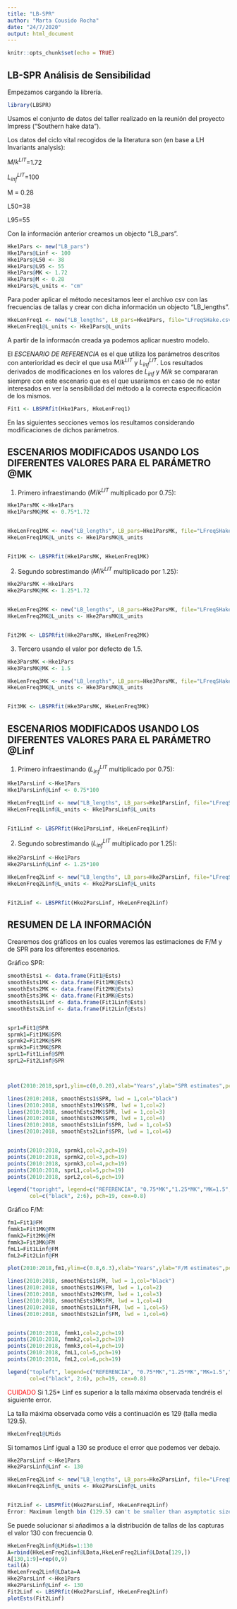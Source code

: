 ```yaml
---
title: "LB-SPR"
author: "Marta Cousido Rocha"
date: "24/7/2020"
output: html_document
---
```


```r
knitr::opts_chunk$set(echo = TRUE)
```

## LB-SPR Análisis de Sensibilidad


Empezamos cargando la librería.

```r
library(LBSPR) 
```


Usamos el conjunto de datos del taller realizado en la reunión del proyecto Impress ("Southern hake data").

Los datos del ciclo vital recogidos de la literatura son (en base a LH Invariants analysis):

${M/k}^{LIT}$=1.72 

$L_{inf}^{LIT}$=100

M = 0.28

L50=38 

L95=55 


Con la información anterior creamos un objecto "LB_pars".


```r
Hke1Pars <- new("LB_pars")
Hke1Pars@Linf <- 100
Hke1Pars@L50 <- 38 
Hke1Pars@L95 <- 55
Hke1Pars@MK <- 1.72 
Hke1Pars@M <- 0.28 
Hke1Pars@L_units <- "cm"
```


Para poder aplicar el método necesitamos leer el archivo csv con las frecuencias de tallas y crear con dicha información un objecto "LB_lengths".

```r
HkeLenFreq1 <- new("LB_lengths", LB_pars=Hke1Pars, file="LFreqSHake.csv", dataType="freq", header=TRUE)
HkeLenFreq1@L_units <- Hke1Pars@L_units
```


A partir de la informacón creada ya podemos aplicar nuestro modelo. 


El *ESCENARIO DE REFERENCIA* es el que utiliza los parámetros descritos con anterioridad es decir el que usa ${M/k}^{LIT}$ y
$L_{inf}^{LIT}$. Los resultados derivados de modificaciones en los valores de $L_{inf}$ y ${M/k}$ se compararan siempre con este escenario que es el que usaríamos en caso de no estar interesados en ver la sensibilidad del método a la correcta especificación de los mismos.

```r
Fit1 <- LBSPRfit(Hke1Pars, HkeLenFreq1)
```


En las siguientes secciones vemos los resultamos considerando modificaciones de dichos parámetros.

## ESCENARIOS MODIFICADOS USANDO LOS DIFERENTES VALORES PARA EL PARÁMETRO @MK

1. Primero infraestimando (${M/k}^{LIT}$ multiplicado por 0.75):

```r
Hke1ParsMK <-Hke1Pars
Hke1ParsMK@MK <- 0.75*1.72


HkeLenFreq1MK <- new("LB_lengths", LB_pars=Hke1ParsMK, file="LFreqSHake.csv", dataType="freq", header=TRUE)
HkeLenFreq1MK@L_units <- Hke1ParsMK@L_units


Fit1MK <- LBSPRfit(Hke1ParsMK, HkeLenFreq1MK)
```

2. Segundo sobrestimando (${M/k}^{LIT}$ multiplicado por 1.25):

```r
Hke2ParsMK <-Hke1Pars
Hke2ParsMK@MK <- 1.25*1.72


HkeLenFreq2MK <- new("LB_lengths", LB_pars=Hke2ParsMK, file="LFreqSHake.csv", dataType="freq", header=TRUE)
HkeLenFreq2MK@L_units <- Hke2ParsMK@L_units


Fit2MK <- LBSPRfit(Hke2ParsMK, HkeLenFreq2MK)
```

3. Tercero usando el valor por defecto de 1.5.

```r
Hke3ParsMK <-Hke1Pars
Hke3ParsMK@MK <- 1.5

HkeLenFreq3MK <- new("LB_lengths", LB_pars=Hke3ParsMK, file="LFreqSHake.csv", dataType="freq", header=TRUE)
HkeLenFreq3MK@L_units <- Hke3ParsMK@L_units


Fit3MK <- LBSPRfit(Hke3ParsMK, HkeLenFreq3MK)
```

## ESCENARIOS MODIFICADOS USANDO LOS DIFERENTES VALORES PARA EL PARÁMETRO @Linf



1. Primero infraestimando ($L_{inf}^{LIT}$ multiplicado por 0.75):


```r
Hke1ParsLinf <-Hke1Pars
Hke1ParsLinf@Linf <- 0.75*100 

HkeLenFreq1Linf <- new("LB_lengths", LB_pars=Hke1ParsLinf, file="LFreqSHake.csv", dataType="freq", header=TRUE)
HkeLenFreq1Linf@L_units <- Hke1ParsLinf@L_units


Fit1Linf <- LBSPRfit(Hke1ParsLinf, HkeLenFreq1Linf)
```

2. Segundo sobrestimando ($L_{inf}^{LIT}$ multiplicado por 1.25):


```r
Hke2ParsLinf <-Hke1Pars
Hke2ParsLinf@Linf <- 1.25*100

HkeLenFreq2Linf <- new("LB_lengths", LB_pars=Hke2ParsLinf, file="LFreqSHake.csv", dataType="freq", header=TRUE)
HkeLenFreq2Linf@L_units <- Hke2ParsLinf@L_units


Fit2Linf <- LBSPRfit(Hke2ParsLinf, HkeLenFreq2Linf)
```

## RESUMEN DE LA INFORMACIÓN

Crearemos dos gráficos en los cuales veremos las estimaciones de F/M y de SPR para los diferentes escenarios.


Gráfico SPR:


```r

smoothEsts1 <- data.frame(Fit1@Ests)
smoothEsts1MK <- data.frame(Fit1MK@Ests)
smoothEsts2MK <- data.frame(Fit2MK@Ests)
smoothEsts3MK <- data.frame(Fit3MK@Ests)
smoothEsts1Linf <- data.frame(Fit1Linf@Ests)
smoothEsts2Linf <- data.frame(Fit2Linf@Ests)


spr1=Fit1@SPR
sprmk1=Fit1MK@SPR
sprmk2=Fit2MK@SPR
sprmk3=Fit3MK@SPR
sprL1=Fit1Linf@SPR
sprL2=Fit2Linf@SPR



plot(2010:2018,spr1,ylim=c(0,0.20),xlab="Years",ylab="SPR estimates",pch=19)

lines(2010:2018, smoothEsts1$SPR, lwd = 1,col="black")
lines(2010:2018, smoothEsts1MK$SPR, lwd = 1,col=2)
lines(2010:2018, smoothEsts2MK$SPR, lwd = 1,col=3)
lines(2010:2018, smoothEsts3MK$SPR, lwd = 1,col=4)
lines(2010:2018, smoothEsts1Linf$SPR, lwd = 1,col=5)
lines(2010:2018, smoothEsts2Linf$SPR, lwd = 1,col=6)


points(2010:2018, sprmk1,col=2,pch=19)
points(2010:2018, sprmk2,col=3,pch=19)
points(2010:2018, sprmk3,col=4,pch=19)
points(2010:2018, sprL1,col=5,pch=19)
points(2010:2018, sprL2,col=6,pch=19)

legend("topright", legend=c("REFERENCIA", "0.75*MK","1.25*MK","MK=1.5","0.75*Linf","1.25*Linf"),
       col=c("black", 2:6), pch=19, cex=0.8)
```


Gráfico F/M:



```r

fm1=Fit1@FM
fmmk1=Fit1MK@FM
fmmk2=Fit2MK@FM
fmmk3=Fit3MK@FM
fmL1=Fit1Linf@FM
fmL2=Fit2Linf@FM

plot(2010:2018,fm1,ylim=c(0.8,6.3),xlab="Years",ylab="F/M estimates",pch=19)

lines(2010:2018, smoothEsts1$FM, lwd = 1,col="black")
lines(2010:2018, smoothEsts1MK$FM, lwd = 1,col=2)
lines(2010:2018, smoothEsts2MK$FM, lwd = 1,col=3)
lines(2010:2018, smoothEsts3MK$FM, lwd = 1,col=4)
lines(2010:2018, smoothEsts1Linf$FM, lwd = 1,col=5)
lines(2010:2018, smoothEsts2Linf$FM, lwd = 1,col=6)


points(2010:2018, fmmk1,col=2,pch=19)
points(2010:2018, fmmk2,col=3,pch=19)
points(2010:2018, fmmk3,col=4,pch=19)
points(2010:2018, fmL1,col=5,pch=19)
points(2010:2018, fmL2,col=6,pch=19)

legend("topleft", legend=c("REFERENCIA", "0.75*MK","1.25*MK","MK=1.5","0.75*Linf","1.25*Linf"),
       col=c("black", 2:6), pch=19, cex=0.8)
```




<span style="color:red">CUIDADO</span> Si 1.25* Linf es superior a la talla máxima observada tendréis el siguiente error.



La talla máxima observada como véis a continuación es 129 (talla media 129.5).

```r
HkeLenFreq1@LMids
```

Si tomamos Linf igual a 130 se produce el error que podemos ver debajo.


```r
Hke2ParsLinf <-Hke1Pars
Hke2ParsLinf@Linf <- 130

HkeLenFreq2Linf <- new("LB_lengths", LB_pars=Hke2ParsLinf, file="LFreqSHake.csv", dataType="freq", header=TRUE)
HkeLenFreq2Linf@L_units <- Hke2ParsLinf@L_units


Fit2Linf <- LBSPRfit(Hke2ParsLinf, HkeLenFreq2Linf)
Error: Maximum length bin (129.5) can't be smaller than asymptotic size (130). Increase size of maximum length class ['maxL']
```

Se puede solucionar si añadimos a la distribución de tallas de las capturas el valor 130 con frecuencia 0.

```r
HkeLenFreq2Linf@LMids=1:130
A=rbind(HkeLenFreq2Linf@LData,HkeLenFreq2Linf@LData[129,])
A[130,1:9]=rep(0,9)
tail(A)
HkeLenFreq2Linf@LData=A
Hke2ParsLinf <-Hke1Pars
Hke2ParsLinf@Linf <- 130
Fit2Linf <- LBSPRfit(Hke2ParsLinf, HkeLenFreq2Linf)
plotEsts(Fit2Linf)
```
